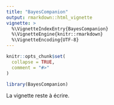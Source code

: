 ```yaml
---
title: "BayesCompanion"
output: rmarkdown::html_vignette
vignette: >
  %\VignetteIndexEntry{BayesCompanion}
  %\VignetteEngine{knitr::rmarkdown}
  %\VignetteEncoding{UTF-8}
---
```


```r
knitr::opts_chunk$set(
  collapse = TRUE,
  comment = "#>"
)
```

```r
library(BayesCompanion)
```

La vignette reste à écrire.
